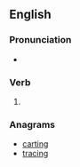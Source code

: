 ==English==

===Pronunciation===
* {{IPA|/ˈkɹeɪtɪŋ/|lang=en}}

===Verb===
{{head|en|present participle}}

# {{present participle of|crate|lang=en|nocat=1}}

===Anagrams===
* [[carting#English|carting]]
* [[tracing#English|tracing]]